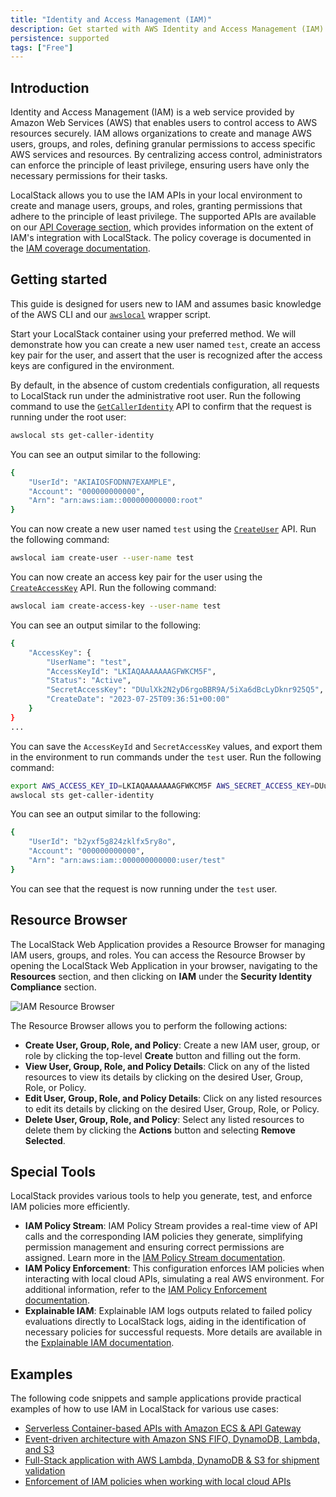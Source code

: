 ```yaml
---
title: "Identity and Access Management (IAM)"
description: Get started with AWS Identity and Access Management (IAM) on LocalStack
persistence: supported
tags: ["Free"]
---
```



## Introduction

Identity and Access Management (IAM) is a web service provided by Amazon Web Services (AWS) that enables users to control access to AWS resources securely.
IAM allows organizations to create and manage AWS users, groups, and roles, defining granular permissions to access specific AWS services and resources.
By centralizing access control, administrators can enforce the principle of least privilege, ensuring users have only the necessary permissions for their tasks.

LocalStack allows you to use the IAM APIs in your local environment to create and manage users, groups, and roles, granting permissions that adhere to the principle of least privilege.
The supported APIs are available on our [API Coverage section](#api-coverage), which provides information on the extent of IAM's integration with LocalStack.
The policy coverage is documented in the [IAM coverage documentation]().

## Getting started

This guide is designed for users new to IAM and assumes basic knowledge of the AWS CLI and our [`awslocal`](https://github.com/localstack/awscli-local) wrapper script.

Start your LocalStack container using your preferred method.
We will demonstrate how you can create a new user named `test`, create an access key pair for the user, and assert that the user is recognized after the access keys are configured in the environment.

By default, in the absence of custom credentials configuration, all requests to LocalStack run under the administrative root user.
Run the following command to use the [`GetCallerIdentity`](https://docs.aws.amazon.com/cli/latest/reference/sts/get-caller-identity.html) API to confirm that the request is running under the root user:

```bash
awslocal sts get-caller-identity
```

You can see an output similar to the following:

```bash
{
    "UserId": "AKIAIOSFODNN7EXAMPLE",
    "Account": "000000000000",
    "Arn": "arn:aws:iam::000000000000:root"
}
```

You can now create a new user named `test` using the [`CreateUser`](https://docs.aws.amazon.com/cli/latest/reference/iam/create-user.html) API.
Run the following command:

```bash
awslocal iam create-user --user-name test
```

You can now create an access key pair for the user using the [`CreateAccessKey`](https://docs.aws.amazon.com/cli/latest/reference/iam/create-access-key.html) API.
Run the following command:

```bash
awslocal iam create-access-key --user-name test
```

You can see an output similar to the following:

```bash
{
    "AccessKey": {
        "UserName": "test",
        "AccessKeyId": "LKIAQAAAAAAAGFWKCM5F",
        "Status": "Active",
        "SecretAccessKey": "DUulXk2N2yD6rgoBBR9A/5iXa6dBcLyDknr925Q5",
        "CreateDate": "2023-07-25T09:36:51+00:00"
    }
}
...
```

You can save the `AccessKeyId` and `SecretAccessKey` values, and export them in the environment to run commands under the `test` user.
Run the following command:

```bash
export AWS_ACCESS_KEY_ID=LKIAQAAAAAAAGFWKCM5F AWS_SECRET_ACCESS_KEY=DUulXk2N2yD6rgoBBR9A/5iXa6dBcLyDknr925Q5
awslocal sts get-caller-identity
```

You can see an output similar to the following:

```bash
{
    "UserId": "b2yxf5g824zklfx5ry8o",
    "Account": "000000000000",
    "Arn": "arn:aws:iam::000000000000:user/test"
}
```

You can see that the request is now running under the `test` user.

## Resource Browser

The LocalStack Web Application provides a Resource Browser for managing IAM users, groups, and roles.
You can access the Resource Browser by opening the LocalStack Web Application in your browser, navigating to the **Resources** section, and then clicking on **IAM** under the **Security Identity Compliance** section.

![IAM Resource Browser](/images/aws/iam-resource-browser.png)

The Resource Browser allows you to perform the following actions:

- **Create User, Group, Role, and Policy**: Create a new IAM user, group, or role by clicking the top-level **Create** button and filling out the form.
- **View User, Group, Role, and Policy Details**: Click on any of the listed resources to view its details by clicking on the desired User, Group, Role, or Policy.
- **Edit User, Group, Role, and Policy Details**: Click on any listed resources to edit its details by clicking on the desired User, Group, Role, or Policy.
- **Delete User, Group, Role, and Policy**: Select any listed resources to delete them by clicking the **Actions** button and selecting **Remove Selected**.

## Special Tools

LocalStack provides various tools to help you generate, test, and enforce IAM policies more efficiently.

- **IAM Policy Stream**: IAM Policy Stream provides a real-time view of API calls and the corresponding IAM policies they generate, simplifying permission management and ensuring correct permissions are assigned.
  Learn more in the [IAM Policy Stream documentation](/aws/capabilities/security-testing/iam-policy-stream).
- **IAM Policy Enforcement**: This configuration enforces IAM policies when interacting with local cloud APIs, simulating a real AWS environment.
  For additional information, refer to the [IAM Policy Enforcement documentation](/aws/capabilities/security-testing/iam-policy-enforcement).
- **Explainable IAM**: Explainable IAM logs outputs related to failed policy evaluations directly to LocalStack logs, aiding in the identification of necessary policies for successful requests.
  More details are available in the [Explainable IAM documentation](/aws/capabilities/security-testing/explainable-iam).

## Examples

The following code snippets and sample applications provide practical examples of how to use IAM in LocalStack for various use cases:

- [Serverless Container-based APIs with Amazon ECS & API Gateway](https://github.com/localstack/serverless-api-ecs-apigateway-sample)
- [Event-driven architecture with Amazon SNS FIFO, DynamoDB, Lambda, and S3](https://github.com/localstack/event-driven-architecture-with-amazon-sns-fifo)
- [Full-Stack application with AWS Lambda, DynamoDB & S3 for shipment validation](https://github.com/localstack/shipment-list-demo)
- [Enforcement of IAM policies when working with local cloud APIs](https://github.com/localstack/localstack-pro-samples/tree/master/iam-policy-enforcement)
